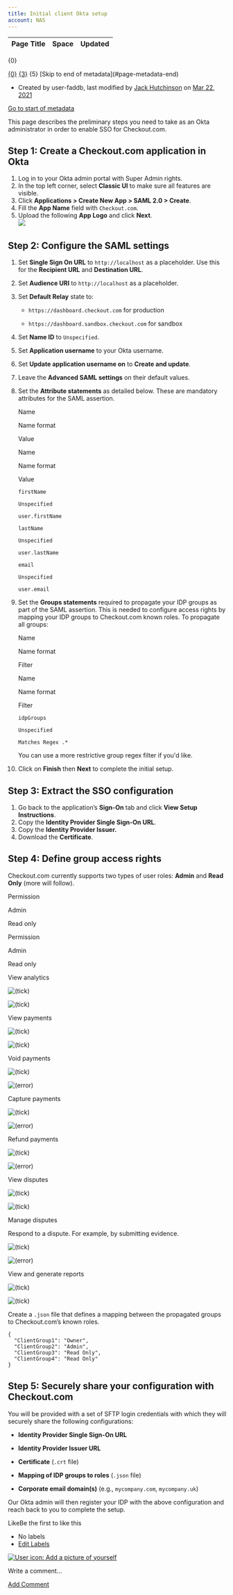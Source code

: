 ```yaml
---
title: Initial client Okta setup
account: NAS
---
```


<table class="aui"> <thead> <tr class="header"> <th class="search-result-title">Page Title</th> <th class="search-result-space">Space</th> <th class="search-result-date">Updated</th> </tr> </thead> </table> <p class="search-result-count">{0}</p> <tr class="search-result"> <td class="search-result-title"><a href="{1}" class="content-type-{2}"><span>{0}</span></a></td> <td class="search-result-space"><a class="space" href="/display/{4}/" title="{3}">{3}</a></td> <td class="search-result-date"><span class="date" title="{6}">{5}</span></td> </tr> [Skip to end of metadata](#page-metadata-end)

*   Created by user-faddb, last modified by [Jack Hutchinson](    /display/~jack.hutchinson
    ) on [Mar 22, 2021](/pages/diffpagesbyversion.action?pageId=8488060&selectedPageVersions=2&selectedPageVersions=3 "Show changes")

[Go to start of metadata](#page-metadata-start)

This page describes the preliminary steps you need to take as an Okta administrator in order to enable SSO for Checkout.com.

**Step 1:** Create a Checkout.com application in Okta
-----------------------------------------------------

1.  Log in to your Okta admin portal with Super Admin rights.
2.  In the top left corner, select **Classic UI** to make sure all features are visible.
3.  Click **Applications > Create New App > SAML 2.0 > Create**.
4.  Fill the **App Name** field with `Checkout.com`.
5.  Upload the following **App Logo** and click **Next**.  
    ![](/download/thumbnails/8488060/checkout-okta-logo.png?version=1&modificationDate=1598006516648&api=v2)

**Step 2:** Configure the SAML settings
---------------------------------------

1.  Set **Single Sign On URL** to `http://localhost` as a placeholder. Use this for the **Recipient URL** and **Destination URL**.
2.  Set **Audience URI** to `http://localhost` as a placeholder.
3.  Set **Default Relay** state to:
    *   `https://dashboard.checkout.com` for production  
        
    *   `https://dashboard.sandbox.checkout.com` for sandbox  
        
4.  Set **Name ID** to `Unspecified`.
5.  Set **Application username** to your Okta username.
6.  Set **Update application username on** to **Create and update**.
7.  Leave the **Advanced SAML settings** on their default values.
8.  Set the **Attribute statements** as detailed below. These are mandatory attributes for the SAML assertion.
    
    Name
    
    Name format
    
    Value
    
    Name
    
    Name format
    
    Value
    
    `firstName`
    
    `Unspecified`
    
    `user.firstName`
    
    `lastName`
    
    `Unspecified`
    
    `user.lastName`
    
    `email`
    
    `Unspecified`
    
    `user.email`
    
9.  Set the **Groups statements** required to propagate your IDP groups as part of the SAML assertion. This is needed to configure access rights by mapping your IDP groups to Checkout.com known roles. To propagate all groups:
    
    Name
    
    Name format
    
    Filter
    
    Name
    
    Name format
    
    Filter
    
    `idpGroups`
    
    `Unspecified`
    
    `Matches Regex .*`
    
    You can use a more restrictive group regex filter if you'd like.
    
10.  Click on **Finish** then **Next** to complete the initial setup.  
    

**Step 3:** Extract the SSO configuration
-----------------------------------------

1.  Go back to the application’s **Sign-On** tab and click **View Setup Instructions**.
2.  Copy the **Identity Provider Single Sign-On URL**.
3.  Copy the **Identity Provider Issuer.**
4.  Download the **Certificate**.

**Step 4:** Define group access rights
--------------------------------------

Checkout.com currently supports two types of user roles: **Admin** and **Read Only** (more will follow).

Permission

Admin

Read only

Permission

Admin

Read only

View analytics

![(tick)](/s/en_GB/7901/abf7b35644d5a5d1d7e4b0969a83e8eb2b569fb5/_/images/icons/emoticons/check.svg)

![(tick)](/s/en_GB/7901/abf7b35644d5a5d1d7e4b0969a83e8eb2b569fb5/_/images/icons/emoticons/check.svg)

View payments

![(tick)](/s/en_GB/7901/abf7b35644d5a5d1d7e4b0969a83e8eb2b569fb5/_/images/icons/emoticons/check.svg)

![(tick)](/s/en_GB/7901/abf7b35644d5a5d1d7e4b0969a83e8eb2b569fb5/_/images/icons/emoticons/check.svg)

Void payments

![(tick)](/s/en_GB/7901/abf7b35644d5a5d1d7e4b0969a83e8eb2b569fb5/_/images/icons/emoticons/check.svg)

![(error)](/s/en_GB/7901/abf7b35644d5a5d1d7e4b0969a83e8eb2b569fb5/_/images/icons/emoticons/error.svg)

Capture payments

![(tick)](/s/en_GB/7901/abf7b35644d5a5d1d7e4b0969a83e8eb2b569fb5/_/images/icons/emoticons/check.svg)

![(error)](/s/en_GB/7901/abf7b35644d5a5d1d7e4b0969a83e8eb2b569fb5/_/images/icons/emoticons/error.svg)

Refund payments

![(tick)](/s/en_GB/7901/abf7b35644d5a5d1d7e4b0969a83e8eb2b569fb5/_/images/icons/emoticons/check.svg)

![(error)](/s/en_GB/7901/abf7b35644d5a5d1d7e4b0969a83e8eb2b569fb5/_/images/icons/emoticons/error.svg)

View disputes

![(tick)](/s/en_GB/7901/abf7b35644d5a5d1d7e4b0969a83e8eb2b569fb5/_/images/icons/emoticons/check.svg)

![(tick)](/s/en_GB/7901/abf7b35644d5a5d1d7e4b0969a83e8eb2b569fb5/_/images/icons/emoticons/check.svg)

Manage disputes

Respond to a dispute. For example, by submitting evidence.

![(tick)](/s/en_GB/7901/abf7b35644d5a5d1d7e4b0969a83e8eb2b569fb5/_/images/icons/emoticons/check.svg)

![(error)](/s/en_GB/7901/abf7b35644d5a5d1d7e4b0969a83e8eb2b569fb5/_/images/icons/emoticons/error.svg)

View and generate reports

![(tick)](/s/en_GB/7901/abf7b35644d5a5d1d7e4b0969a83e8eb2b569fb5/_/images/icons/emoticons/check.svg)

![(tick)](/s/en_GB/7901/abf7b35644d5a5d1d7e4b0969a83e8eb2b569fb5/_/images/icons/emoticons/check.svg)

Create a `.json` file that defines a mapping between the propagated groups to Checkout.com’s known roles.

    {
      "ClientGroup1": "Owner",
      "ClientGroup2": "Admin",
      "ClientGroup3": "Read Only",
      "ClientGroup4": "Read Only"
    }

**Step 5:** Securely share your configuration with Checkout.com
---------------------------------------------------------------

You will be provided with a set of SFTP login credentials with which they will securely share the following configurations:

*   **Identity Provider Single Sign-On URL**
    
*   **Identity Provider Issuer URL**
    
*   **Certificate** (`.crt` file)
    
*   **Mapping of IDP groups to roles** (`.json` file)
    
*   **Corporate email domain(s)** (e.g., `mycompany.com`, `mycompany.uk`)
    

Our Okta admin will then register your IDP with the above configuration and reach back to you to complete the setup.

LikeBe the first to like this

*   No labels
*   [Edit Labels](# "Edit Labels (Type 'l')")

[![User icon: Add a picture of yourself](/s/en_GB/7901/abf7b35644d5a5d1d7e4b0969a83e8eb2b569fb5/_/images/icons/profilepics/add_profile_pic.svg)](/users/profile/editmyprofilepicture.action)

Write a comment…

[Add Comment](/display/x/Initial+client+Okta+setup?showComments=true&showCommentArea=true#addcomment)
